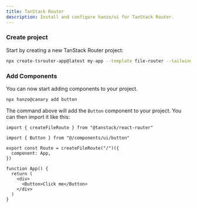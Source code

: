 ```yaml
---
title: TanStack Router
description: Install and configure hanzo/ui for TanStack Router.
---
```


<Steps>

### Create project

Start by creating a new TanStack Router project:

```bash
npx create-tsrouter-app@latest my-app --template file-router --tailwind --add-ons hanzo
```

### Add Components

You can now start adding components to your project.

```bash
npx hanzo@canary add button
```

The command above will add the `Button` component to your project. You can then import it like this:

```tsx title="src/routes/index.tsx" showLineNumbers {3,12}
import { createFileRoute } from "@tanstack/react-router"

import { Button } from "@/components/ui/button"

export const Route = createFileRoute("/")({
  component: App,
})

function App() {
  return (
    <div>
      <Button>Click me</Button>
    </div>
  )
}
```

</Steps>
